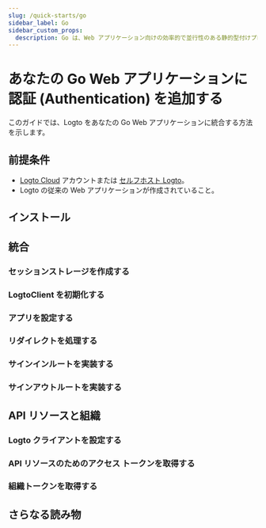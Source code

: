 ```yaml
---
slug: /quick-starts/go
sidebar_label: Go
sidebar_custom_props:
  description: Go は、Web アプリケーション向けの効率的で並行性のある静的型付けプログラミング言語です。
---
```




# あなたの Go Web アプリケーションに認証 (Authentication) を追加する

このガイドでは、Logto をあなたの Go Web アプリケーションに統合する方法を示します。

<GoGuideTip />

## 前提条件

- [Logto Cloud](https://cloud.logto.io) アカウントまたは [セルフホスト Logto](/introduction/set-up-logto-oss)。
- Logto の従来の Web アプリケーションが作成されていること。

## インストール

<Installation />

## 統合

### セッションストレージを作成する

<CreateSessionStorage />

### LogtoClient を初期化する

<InitLogtoClient />

### アプリを設定する

<SignInFlowSummary />

<AssumingUrl />

<WebConfigureRedirectUris />

### リダイレクトを処理する

<ImplementCallbackRoute />

### サインインルートを実装する

<ImplementSignInRoute />

### サインアウトルートを実装する

<ImplementSignOutRoute />

<Checkpoint />

<GetUserInformation />

## API リソースと組織

<ApiResourcesDescription />

### Logto クライアントを設定する

<ConfigApiResources />

### API リソースのためのアクセス トークンを取得する

<FetchAccessTokenForApiResources />

### 組織トークンを取得する

<FetchOrganizationTokenForUser />

## さらなる読み物

<FurtherReadings />
